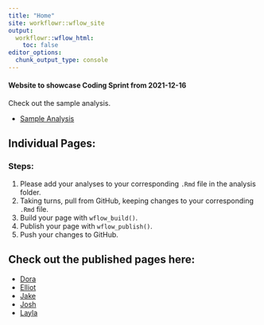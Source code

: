 ```yaml
---
title: "Home"
site: workflowr::wflow_site
output:
  workflowr::wflow_html:
    toc: false
editor_options:
  chunk_output_type: console
---
```


#### Website to showcase Coding Sprint from 2021-12-16

Check out the sample analysis.

* [Sample Analysis](sample_analysis.html)


## Individual Pages: 

### Steps:

1. Please add your analyses to your corresponding `.Rmd` file in the analysis folder.
2. Taking turns, pull from GitHub, keeping changes to your corresponding `.Rmd` file.
3. Build your page with `wflow_build()`.
4. Publish your page with `wflow_publish()`.
5. Push your changes to GitHub.


## Check out the published pages here:

 * [Dora](dora_file.html)
 * [Elliot](elliot_file.html)
 * [Jake](jake_file.html)
 * [Josh](josh_file.html)
 * [Layla](layla_file.html)
